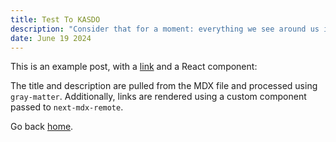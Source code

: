 ```yaml
---
title: Test To KASDO
description: "Consider that for a moment: everything we see around us is assumed to have had a cause and is contingent upon."
date: June 19 2024
---
```


This is an example post, with a [link](https://nextjs.org) and a React component:

The title and description are pulled from the MDX file and processed using `gray-matter`. Additionally, links are rendered using a custom component passed to `next-mdx-remote`.

Go back [home](/).
